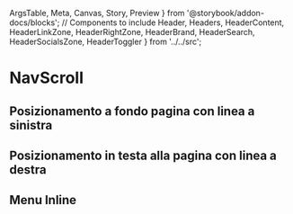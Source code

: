   ArgsTable,
  Meta,
  Canvas,
  Story,
  Preview
} from '@storybook/addon-docs/blocks';
  // Components to include
  Header,
  Headers,
  HeaderContent,
  HeaderLinkZone,
  HeaderRightZone,
  HeaderBrand,
  HeaderSearch,
  HeaderSocialsZone,
  HeaderToggler
} from '../../src';

<Meta title='Documentazione/Menu di navigazione/NavScroll' of={Header} />

# NavScroll

## Posizionamento a fondo pagina con linea a sinistra

<Canvas>
  <Story id='componenti-navscroll--posizionamento-a-fondo-pagina-con-linea-a-sinistra' />
</Canvas>

## Posizionamento in testa alla pagina con linea a destra

<Canvas>
  <Story id='componenti-navscroll--posizionamento-in-testa-alla-pagina-con-linea-a-destra' />
</Canvas>

## Menu Inline

<Canvas>
  <Story id='componenti-navscroll--menu-inline' />
</Canvas>
